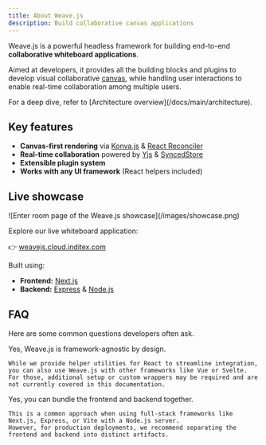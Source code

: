 ```yaml
---
title: About Weave.js
description: Build collaborative canvas applications
---
```



Weave.js is a powerful headless framework for building end-to-end **collaborative whiteboard applications**.

Aimed at developers, it provides all the building blocks and plugins to develop visual collaborative [canvas](/docs/main/glossary#canvas), while handling user interactions to enable real-time collaboration among multiple users.

<Callout title="Want to learn more?">
  For a deep dive, refer to [Architecture overview](/docs/main/architecture).
</Callout>

## Key features

- **Canvas-first rendering** via [Konva.js](/docs/main/architecture#konvajs) & [React Reconciler](/docs/main/architecture#react-reconciler)
- **Real-time collaboration** powered by [Yjs](/docs/main/architecture#yjs) & [SyncedStore](/docs/main/architecture#syncedstore)
- **Extensible plugin system**
- **Works with any UI framework** (React helpers included)

## Live showcase

<div className="flex justify-center items-center *:max-w-[700px] bg-gradient-to-br from-fd-primary/10 rounded-xl border">
  ![Enter room page of the Weave.js showcase](/images/showcase.png)
</div>

Explore our live whiteboard application:

👉 [weavejs.cloud.inditex.com](https://weavejs.cloud.inditex.com)

Built using:

- **Frontend:** [Next.js](https://nextjs.org/)
- **Backend:** [Express](https://expressjs.com/) & [Node.js](https://nodejs.org/es)

## FAQ

Here are some common questions developers often ask.

<Accordions className="bg-transparent">
  <Accordion
    id="ui-frameworks-usage"
    title="Can I use Weave.js with any UI framework?"
  >
    Yes, Weave.js is framework-agnostic by design.

    While we provide helper utilities for React to streamline integration, you can also use Weave.js with other frameworks like Vue or Svelte.
    For those, additional setup or custom wrappers may be required and are not currently covered in this documentation.

  </Accordion>
  <Accordion
    id="frontend-and-backend-single-artifact"
    title="Can I deploy the frontend and backend on a single artifact?"
  >
    Yes, you can bundle the frontend and backend together.
    
    This is a common approach when using full-stack frameworks like Next.js, Express, or Vite with a Node.js server.
    However, for production deployments, we recommend separating the frontend and backend into distinct artifacts.
  </Accordion>
</Accordions>
